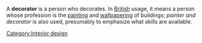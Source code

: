 
A '''decorator''' is a person who decorates. In [[United Kingdom|British]] usage, it means a person whose profession is the [[paint]]ing and [[wallpaper]]ing of buildings; ''painter and decorator'' is also used, presumably to emphasize what skills are available.

{{substub}}
[[Category:Interior design]]